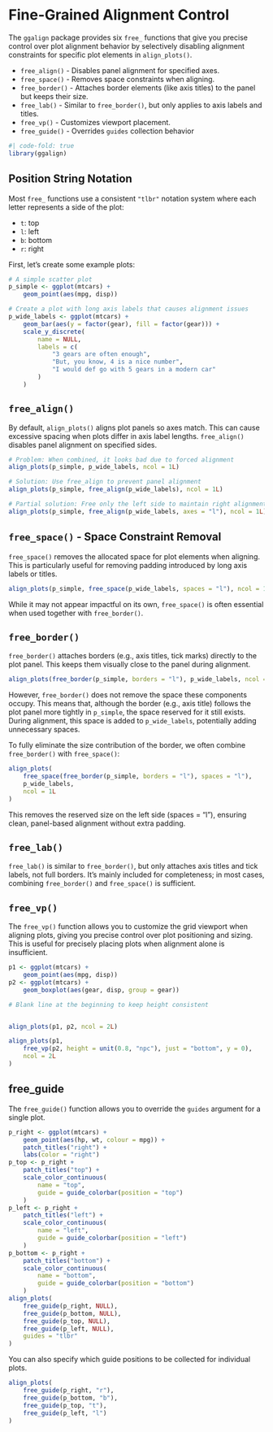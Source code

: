 # Fine-Grained Alignment Control {#sec-fine-align-control}

The `ggalign` package provides six `free_` functions that give you precise
control over plot alignment behavior by selectively disabling alignment
constraints for specific plot elements in `align_plots()`. 

- `free_align()` - Disables panel alignment for specified axes.
- `free_space()` - Removes space constraints when aligning.
- `free_border()` - Attaches border elements (like axis titles) to the panel but
    keeps their size. 
- `free_lab()` - Similar to `free_border()`, but only applies to axis labels and
    titles.
- `free_vp()` - Customizes viewport placement.
- `free_guide()` - Overrides `guides` collection behavior

```r
#| code-fold: true
library(ggalign)
```

## Position String Notation

Most `free_` functions use a consistent `"tlbr"` notation system where
each letter represents a side of the plot:

- `t`: top
- `l`: left  
- `b`: bottom
- `r`: right

First, let's create some example plots:
```r
# A simple scatter plot
p_simple <- ggplot(mtcars) +
    geom_point(aes(mpg, disp))

# Create a plot with long axis labels that causes alignment issues
p_wide_labels <- ggplot(mtcars) +
    geom_bar(aes(y = factor(gear), fill = factor(gear))) +
    scale_y_discrete(
        name = NULL,
        labels = c(
            "3 gears are often enough",
            "But, you know, 4 is a nice number",
            "I would def go with 5 gears in a modern car"
        )
    )
```

## `free_align()`

By default, `align_plots()` aligns plot panels so axes match. This can cause
excessive spacing when plots differ in axis label lengths. `free_align()` disables
panel alignment on specified sides.

```r
# Problem: When combined, it looks bad due to forced alignment
align_plots(p_simple, p_wide_labels, ncol = 1L)
```

```r
# Solution: Use free_align to prevent panel alignment
align_plots(p_simple, free_align(p_wide_labels), ncol = 1L)
```

```r
# Partial solution: Free only the left side to maintain right alignment
align_plots(p_simple, free_align(p_wide_labels, axes = "l"), ncol = 1L)
```

## `free_space()` - Space Constraint Removal

`free_space()` removes the allocated space for plot elements when aligning. This
is particularly useful for removing padding introduced by long axis labels or
titles.

```r
align_plots(p_simple, free_space(p_wide_labels, spaces = "l"), ncol = 1L)
```

While it may not appear impactful on its own, `free_space()` is often essential
when used together with `free_border()`.

## `free_border()`
`free_border()` attaches borders (e.g., axis titles, tick marks) directly to the
plot panel. This keeps them visually close to the panel during alignment.
```r
align_plots(free_border(p_simple, borders = "l"), p_wide_labels, ncol = 1L)
```

However, `free_border()` does not remove the space these components occupy. This
means that, although the border (e.g., axis title) follows the plot panel more
tightly in `p_simple`, the space reserved for it still exists. During alignment,
this space is added to `p_wide_labels`, potentially adding unnecessary spaces.

To fully eliminate the size contribution of the border, we often combine
`free_border()` with `free_space()`:

```r
align_plots(
    free_space(free_border(p_simple, borders = "l"), spaces = "l"),
    p_wide_labels,
    ncol = 1L
)
```

This removes the reserved size on the left side (spaces = "l"), ensuring clean,
panel-based alignment without extra padding.

## `free_lab()`

`free_lab()` is similar to `free_border()`, but only attaches axis titles and tick
labels, not full borders. It’s mainly included for completeness; in most cases,
combining `free_border()` and `free_space()` is sufficient.

## `free_vp()`

The `free_vp()` function allows you to customize the grid viewport when aligning
plots, giving you precise control over plot positioning and sizing. This is
useful for precisely placing plots when alignment alone is insufficient.

```r
p1 <- ggplot(mtcars) +
    geom_point(aes(mpg, disp))
p2 <- ggplot(mtcars) +
    geom_boxplot(aes(gear, disp, group = gear))
```

::: {.grid}

::: {.g-col-6}
```r
# Blank line at the beginning to keep height consistent


align_plots(p1, p2, ncol = 2L)
```
:::

::: {.g-col-6}
```r
align_plots(p1, 
    free_vp(p2, height = unit(0.8, "npc"), just = "bottom", y = 0), 
    ncol = 2L
)
```
::: 

:::

## free_guide

The `free_guide()` function allows you to override the `guides` argument for a
single plot.
```r
p_right <- ggplot(mtcars) +
    geom_point(aes(hp, wt, colour = mpg)) +
    patch_titles("right") +
    labs(color = "right")
p_top <- p_right +
    patch_titles("top") +
    scale_color_continuous(
        name = "top",
        guide = guide_colorbar(position = "top")
    )
p_left <- p_right +
    patch_titles("left") +
    scale_color_continuous(
        name = "left",
        guide = guide_colorbar(position = "left")
    )
p_bottom <- p_right +
    patch_titles("bottom") +
    scale_color_continuous(
        name = "bottom",
        guide = guide_colorbar(position = "bottom")
    )
align_plots(
    free_guide(p_right, NULL),
    free_guide(p_bottom, NULL),
    free_guide(p_top, NULL),
    free_guide(p_left, NULL),
    guides = "tlbr"
)
```

You can also specify which guide positions to be collected for individual plots.
```r
align_plots(
    free_guide(p_right, "r"),
    free_guide(p_bottom, "b"),
    free_guide(p_top, "t"),
    free_guide(p_left, "l")
)
```
